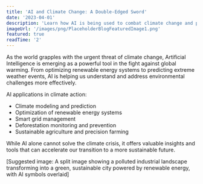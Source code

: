 ```yaml
---
title: 'AI and Climate Change: A Double-Edged Sword'
date: '2023-04-01'
description: 'Learn how AI is being used to combat climate change and promote sustainability.'
imageUrl: '/images/png/PlaceholderBlogFeaturedImage1.png'
featured: true
readTime: '2'
---
```


As the world grapples with the urgent threat of climate change, Artificial Intelligence is emerging as a powerful tool in the fight against global warming. From optimizing renewable energy systems to predicting extreme weather events, AI is helping us understand and address environmental challenges more effectively.

AI applications in climate action:

- Climate modeling and prediction
- Optimization of renewable energy systems
- Smart grid management
- Deforestation monitoring and prevention
- Sustainable agriculture and precision farming

While AI alone cannot solve the climate crisis, it offers valuable insights and tools that can accelerate our transition to a more sustainable future.

[Suggested image: A split image showing a polluted industrial landscape transforming into a green, sustainable city powered by renewable energy, with AI symbols overlaid]
